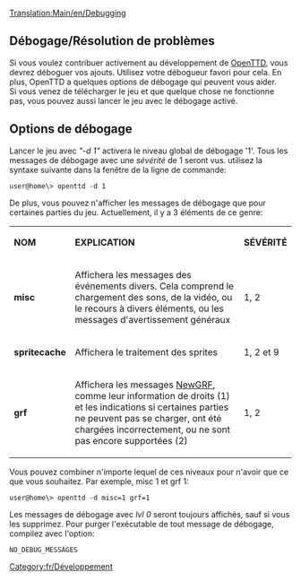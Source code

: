 [[Translation:Main/en/Debugging]]
{{en/-}}
[[Category:fr/Développement]]

==Débogage/Résolution de problèmes==
Si vous voulez contribuer activement au développement de [[Main/fr/OpenTTD|OpenTTD]], vous devrez déboguer vos ajouts. Utilisez votre débogueur favori pour cela. En plus, OpenTTD a quelques options de débogage qui peuvent vous aider.<br />
Si vous venez de télécharger le jeu et que quelque chose ne fonctionne pas, vous pouvez aussi lancer le jeu avec le débogage activé.

==Options de débogage==
Lancer le jeu avec ''"-d 1"'' activera le niveau global de débogage '1'. Tous les messages de débogage avec une ''sévérité'' de 1 seront vus. utilisez la syntaxe suivante dans la fenêtre de la ligne de commande:
<pre>user@home\> openttd -d 1</pre>
De plus, vous pouvez n'afficher les messages de débogage que pour certaines parties du jeu. Actuellement, il y a 3 éléments de ce genre:
{|
| '''NOM''' || '''EXPLICATION''' || '''SÉVÉRITÉ'''
|-
| '''misc''' || Affichera les messages des événements divers. Cela comprend le chargement des sons, de la vidéo, ou le recours à divers éléments, ou les messages d'avertissement généraux || 1, 2
|-
| '''spritecache''' || Affichera le traitement des sprites || 1, 2 et 9 
|-
| '''grf''' || Affichera les messages [[Main/fr/NewGRF|NewGRF]], comme leur information de droits (1) et les indications si certaines parties ne peuvent pas se charger, ont été chargées incorrectement, ou ne sont pas encore supportées (2) || 1, 2
|}

Vous pouvez combiner n'importe lequel de ces niveaux pour n'avoir que ce que vous souhaitez. Par exemple, misc 1 et grf 1:
<pre>user@home\> openttd -d misc=1 grf=1</pre>

Les messages de débogage avec ''lvl 0'' seront toujours affichés, sauf si vous les supprimez. Pour purger l'exécutable de tout message de débogage, compilez avec l'option:
<pre>NO_DEBUG_MESSAGES</pre>
